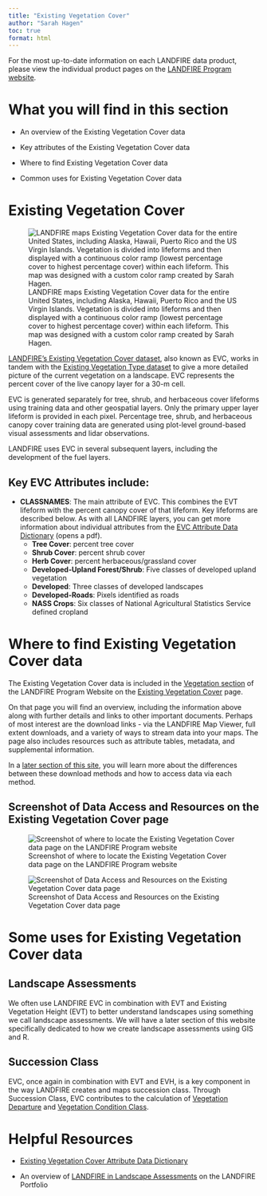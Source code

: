 ---
title: "Existing Vegetation Cover"
author: "Sarah Hagen"
toc: true
format: html
---

::: callout-note
For the most up-to-date information on each LANDFIRE data product, please view the individual product pages on the [LANDFIRE Program website](https://www.landfire.gov).
:::

# What you will find in this section

- An overview of the Existing Vegetation Cover data

- Key attributes of the Existing Vegetation Cover data

- Where to find Existing Vegetation Cover data

- Common uses for Existing Vegetation Cover data

# Existing Vegetation Cover
![LANDFIRE maps Existing Vegetation Cover data for the entire United States, including Alaska, Hawaii, Puerto Rico and the US Virgin Islands. Vegetation is divided into lifeforms and then displayed with a continuous color ramp (lowest percentage cover to highest percentage cover) within each lifeform. This map was designed with a custom color ramp created by Sarah Hagen.](images/7-evc-map.bmp){fig-alt="A map of LANDFIRE Existing Vegetation Cover for the Contiguous US, Alaska, Hawaii, and Puerto Rico and the US Virgin Islands."}


[LANDFIRE’s Existing Vegetation Cover dataset](https://www.landfire.gov/vegetation/evc), also known as EVC, works in tandem with the [Existing Vegetation Type dataset](https://www.landfire.gov/vegetation/evt) to give a more detailed picture of the current vegetation on a landscape. EVC represents the percent cover of the live canopy layer for a 30-m cell.

EVC is generated separately for tree, shrub, and herbaceous cover lifeforms using training data and other geospatial layers. Only the primary upper layer lifeform is provided in each pixel. Percentage tree, shrub, and herbaceous canopy cover training data are generated using plot-level ground-based visual assessments and lidar observations.

LANDFIRE uses EVC in several subsequent layers, including the development of the fuel layers.

## Key EVC Attributes include:

-   **CLASSNAMES**: The main attribute of EVC. This combines the EVT lifeform with the percent canopy cover of that lifeform. Key lifeforms are described below. As with all LANDFIRE layers, you can get more information about individual attributes from the [EVC Attribute Data Dictionary](https://landfire.gov/sites/default/files/DataDictionary/LF2023/LF23_EVCADD_240.pdf) (opens a pdf).
    -   **Tree Cover**: percent tree cover
    -   **Shrub Cover**: percent shrub cover
    -   **Herb Cover**: percent herbaceous/grassland cover
    -   **Developed-Upland Forest/Shrub**: Five classes of developed upland vegetation
    -   **Developed**: Three classes of developed landscapes
    -   **Developed-Roads**: Pixels identified as roads
    -   **NASS Crops**: Six classes of National Agricultural Statistics Service defined cropland
  
# Where to find Existing Vegetation Cover data

The Existing Vegetation Cover data is included in the [Vegetation section](https://landfire.gov/vegetation) of the LANDFIRE Program Website on the [Existing Vegetation Cover](https://landfire.gov/vegetation/evc) page.

On that page you will find an overview, including the information above along with further details and links to other important documents. Perhaps of most interest are the download links - via the LANDFIRE Map Viewer, full extent downloads, and a variety of ways to stream data into your maps. The page also includes resources such as attribute tables, metadata, and supplemental information.

::: callout-note
In a [later section of this site](../../../Get_Data/1-ways-to-get-data.qmd), you will learn more about the differences between these download methods and how to access data via each method.
:::

## Screenshot of Data Access and Resources on the Existing Vegetation Cover page

![Screenshot of where to locate the Existing Vegetation Cover data page on the LANDFIRE Program website](images/8-evc-lfgov.bmp){fig-alt="Arrow pointing to the Existing Vegetation Cover link on the Vegetation page of the LANDFIRE Program website main page under the Current Vegetation section."}


![Screenshot of Data Access and Resources on the Existing Vegetation Cover data page ](images/9-evc-page.bmp){fig-alt="Location on landfire.gov, the LANDFIRE Program website, of where to find the Data Access and Resources sections of the Existing Vegetation Cover data page. When you browse to landfire.gov/vegetation/evc, these resources are near the bottom of the page under the Data Access and Existing Vegetation Cover Resources headings."}


# Some uses for Existing Vegetation Cover data

## Landscape Assessments

We often use LANDFIRE EVC in combination with EVT and Existing Vegetation Height (EVT) to better understand landscapes using something we call landscape assessments. We will have a later section of this website specifically dedicated to how we create landscape assessments using GIS and R.

## Succession Class

EVC, once again in combination with EVT and EVH, is a key component in the way LANDFIRE creates and maps succession class. Through Succession Class, EVC contributes to the calculation of [Vegetation Departure](https://www.landfire.gov/vegetation/vdep) and [Vegetation Condition Class](https://www.landfire.gov/vegetation/vcc).

# Helpful Resources

- [Existing Vegetation Cover Attribute Data Dictionary](https://landfire.gov/sites/default/files/DataDictionary/LF2023/LF23_EVCADD_240.pdf)

- An overview of [LANDFIRE in Landscape Assessments](https://storymaps.arcgis.com/collections/21a22e163439413c9ce1d8e2ef0b1311?item=3) on the LANDFIRE Portfolio